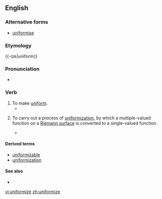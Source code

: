 
==English==
===Alternative forms===
*[[uniformise]]
===Etymology===

{{-ize|uniform}}
===Pronunciation===
*{{IPA|ˈjunifoʊɹmaɪz}}

===Verb===
{{en-verb|uniformiz|ing}}

# To make [[uniform]].
#*{{quote-book|2004|Toivo Miljan|Historical Dictionary of Estonia|page=294|isbn=0810849046|url=http://books.google.com/books?id=XKWRct15XfkC|
passage=... who in vivid contrast to Kabin pursued a deliberate policy of Russification and '''uniformization''' with the rest of the Soviet Union. }}
# {{mathematics}} To carry out a process of [[uniformization]], by which a multiple-valued function on a [[Riemann surface]] is converted to a single-valued function. 
#*{{quote-book|2000|Ludwig Bieberbach|Conformal Mapping|page=198|url=http://books.google.com/books?id=2D0eIxW3784C|isbn=0821821059|
passage=It is clear that these functions are also the only ones to be '''uniformized''' by the simple mapping of the Riemann surface, for of course any function that is single-valued in ''t'' must have been, before the mapping, a single-valued function on the Riemann surface. }}

====Derived terms====
*[[uniformizable]]
*[[uniformization]]

====See also====
*{{pedialite|uniformization (set theory)}}

[[vi:uniformize]]
[[zh:uniformize]]